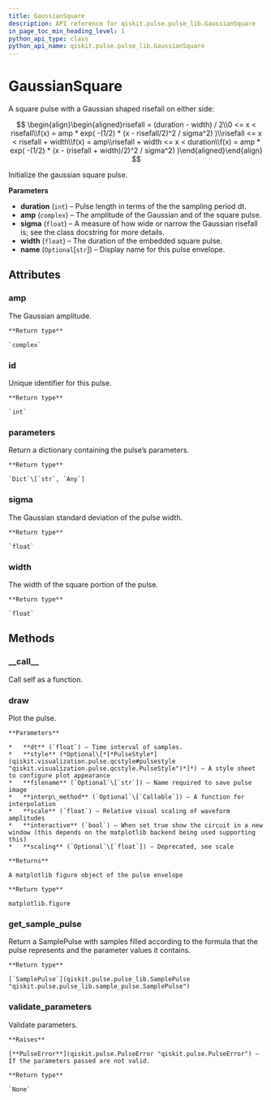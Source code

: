 ```yaml
---
title: GaussianSquare
description: API reference for qiskit.pulse.pulse_lib.GaussianSquare
in_page_toc_min_heading_level: 1
python_api_type: class
python_api_name: qiskit.pulse.pulse_lib.GaussianSquare
---
```


# GaussianSquare

<Class id="qiskit.pulse.pulse_lib.GaussianSquare" isDedicatedPage={true} github="https://github.com/qiskit/qiskit/tree/stable/0.14/qiskit/pulse/pulse_lib/parametric_pulses.py" signature="GaussianSquare(duration, amp, sigma, width, name=None)">
  A square pulse with a Gaussian shaped risefall on either side:

$$
\begin{align}\begin{aligned}risefall = (duration - width) / 2\\0 <= x < risefall\\f(x) = amp * exp( -(1/2) * (x - risefall/2)^2 / sigma^2) )\\risefall <= x < risefall + width\\f(x) = amp\\risefall + width <= x < duration\\f(x) = amp * exp( -(1/2) * (x - (risefall + width)/2)^2 / sigma^2) )\end{aligned}\end{align} 
$$

  Initialize the gaussian square pulse.

  **Parameters**

  *   **duration** (`int`) – Pulse length in terms of the the sampling period dt.
  *   **amp** (`complex`) – The amplitude of the Gaussian and of the square pulse.
  *   **sigma** (`float`) – A measure of how wide or narrow the Gaussian risefall is; see the class docstring for more details.
  *   **width** (`float`) – The duration of the embedded square pulse.
  *   **name** (`Optional`\[`str`]) – Display name for this pulse envelope.

  ## Attributes

  ### amp

  <Attribute id="qiskit.pulse.pulse_lib.GaussianSquare.amp" signature="complex">
    The Gaussian amplitude.

    **Return type**

    `complex`
  </Attribute>

  ### id

  <Attribute id="qiskit.pulse.pulse_lib.GaussianSquare.id" signature="int">
    Unique identifier for this pulse.

    **Return type**

    `int`
  </Attribute>

  ### parameters

  <Attribute id="qiskit.pulse.pulse_lib.GaussianSquare.parameters" signature="Dict[str, Any]">
    Return a dictionary containing the pulse’s parameters.

    **Return type**

    `Dict`\[`str`, `Any`]
  </Attribute>

  ### sigma

  <Attribute id="qiskit.pulse.pulse_lib.GaussianSquare.sigma" signature="float">
    The Gaussian standard deviation of the pulse width.

    **Return type**

    `float`
  </Attribute>

  ### width

  <Attribute id="qiskit.pulse.pulse_lib.GaussianSquare.width" signature="float">
    The width of the square portion of the pulse.

    **Return type**

    `float`
  </Attribute>

  ## Methods

  ### \_\_call\_\_

  <Function id="qiskit.pulse.pulse_lib.GaussianSquare.__call__" signature="GaussianSquare.__call__(channel)">
    Call self as a function.
  </Function>

  ### draw

  <Function id="qiskit.pulse.pulse_lib.GaussianSquare.draw" signature="GaussianSquare.draw(dt=1, style=None, filename=None, interp_method=None, scale=1, interactive=False, scaling=None)">
    Plot the pulse.

    **Parameters**

    *   **dt** (`float`) – Time interval of samples.
    *   **style** (*Optional\[*[*PulseStyle*](qiskit.visualization.pulse.qcstyle#pulsestyle "qiskit.visualization.pulse.qcstyle.PulseStyle")*]*) – A style sheet to configure plot appearance
    *   **filename** (`Optional`\[`str`]) – Name required to save pulse image
    *   **interp\_method** (`Optional`\[`Callable`]) – A function for interpolation
    *   **scale** (`float`) – Relative visual scaling of waveform amplitudes
    *   **interactive** (`bool`) – When set true show the circuit in a new window (this depends on the matplotlib backend being used supporting this)
    *   **scaling** (`Optional`\[`float`]) – Deprecated, see scale

    **Returns**

    A matplotlib figure object of the pulse envelope

    **Return type**

    matplotlib.figure
  </Function>

  ### get\_sample\_pulse

  <Function id="qiskit.pulse.pulse_lib.GaussianSquare.get_sample_pulse" signature="GaussianSquare.get_sample_pulse()">
    Return a SamplePulse with samples filled according to the formula that the pulse represents and the parameter values it contains.

    **Return type**

    [`SamplePulse`](qiskit.pulse.pulse_lib.SamplePulse "qiskit.pulse.pulse_lib.sample_pulse.SamplePulse")
  </Function>

  ### validate\_parameters

  <Function id="qiskit.pulse.pulse_lib.GaussianSquare.validate_parameters" signature="GaussianSquare.validate_parameters()">
    Validate parameters.

    **Raises**

    [**PulseError**](qiskit.pulse.PulseError "qiskit.pulse.PulseError") – If the parameters passed are not valid.

    **Return type**

    `None`
  </Function>
</Class>

